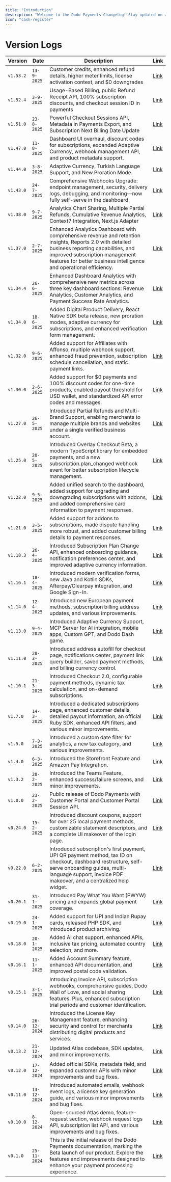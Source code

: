 ```yaml
---
title: "Introduction"
description: "Welcome to the Dodo Payments Changelog! Stay updated on all the latest features and improvements we've rolled out to enhance your payment processing experience. At Dodo Payments, we strive to provide a seamless, transparent, and robust platform for global merchants."
icon: "cash-register"
---
```


# Version Logs

| Version | Date       | Description                                                                                     | Link                     |
|---------|------------|-------------------------------------------------------------------------------------------------|--------------------------|
| `v1.53.2` | `13-9-2025` | Customer credits, enhanced refund details, higher meter limits, license activation context, and $0 downgrades | [Link](/changelog/v1.53.2)|
| `v1.52.4` | `3-9-2025` | Usage-Based Billing, public Refund Receipt API, 100% subscription discounts, and checkout session ID in payments | [Link](/changelog/v1.52.4)|
| `v1.51.0` | `23-8-2025` | Powerful Checkout Sessions API, Metadata in Payments Export, and Subscription Next Billing Date Update | [Link](/changelog/v1.51.0)|
| `v1.47.0` | `11-8-2025` | Dashboard UI overhaul, discount codes for subscriptions, expanded Adaptive Currency, webhook management API, and product metadata support. | [Link](/changelog/v1.47.0)|
| `v1.44.0` | `3-8-2025` | Adaptive Currency, Turkish Language Support, and New Proration Mode | [Link](/changelog/v1.44.0)|
| `v1.43.0` | `24-7-2025` | Comprehensive Webhooks Upgrade: endpoint management, security, delivery logs, debugging, and monitoring—now fully self-serve in the dashboard. | [Link](/changelog/v1.43.0)|
| `v1.38.0` | `9-7-2025` | Analytics Chart Sharing, Multiple Partial Refunds, Cumulative Revenue Analytics, Context7 Integration, Next.js Adapter | [Link](/changelog/v1.38.0)|
| `v1.37.0` | `2-7-2025` | Enhanced Analytics Dashboard with comprehensive revenue and retention insights, Reports 2.0 with detailed business reporting capabilities, and improved subscription management features for better business intelligence and operational efficiency. | [Link](/changelog/v1.37.0)|
| `v1.34.4` | `26-6-2025` | Enhanced Dashboard Analytics with comprehensive new metrics across three key dashboard sections: Revenue Analytics, Customer Analytics, and Payment Success Rate Analytics. | [Link](/changelog/v1.34.4)|
| `v1.34.0` | `18-6-2025` | Added Digital Product Delivery, React Native SDK beta release, new proration modes, adaptive currency for subscriptions, and enhanced verification form management. | [Link](/changelog/v1.34.0)|
| `v1.32.0` | `9-6-2025` | Added support for Affiliates with Affonso, multiple webhook support, enhanced fraud prevention, subscription schedule cancellation, and static payment links. | [Link](/changelog/v1.32.0)|
| `v1.30.0` | `2-6-2025` | Added support for $0 payments and 100% discount codes for one-time products, enabled payout threshold for USD wallet, and standardized API error codes and messages. | [Link](/changelog/v1.30.0)|
| `v1.27.0` | `26-5-2025` | Introduced Partial Refunds and Multi-Brand Support, enabling merchants to manage multiple brands and websites under a single verified business account. | [Link](/changelog/v1.27.0)|
| `v1.25.0` | `20-5-2025` | Introduced Overlay Checkout Beta, a modern TypeScript library for embedded payments, and a new subscription.plan_changed webhook event for better subscription lifecycle management. | [Link](/changelog/v1.25.0)|
| `v1.22.0` | `9-5-2025` | Added unified search to the dashboard, added support for upgrading and downgrading subscriptions with addons, and added comprehensive card information to payment responses. | [Link](/changelog/v1.22.0)|
| `v1.21.0` | `3-5-2025` | Added support for addons to subscriptions, made dispute handling more robust, and added customer billing details to payment responses. | [Link](/changelog/v1.21.0)|
| `v1.18.3` | `26-4-2025` | Introduced Subscription Plan Change API, enhanced onboarding guidance, notification preferences center, and improved adaptive currency information. | [Link](/changelog/v1.18.3)|
| `v1.16.1` | `18-4-2025` | Introduced modern verification forms, new Java and Kotlin SDKs, Afterpay/Clearpay integration, and Google Sign-In. | [Link](/changelog/v1.16.1)|
| `v1.14.0` | `12-4-2025` | Introduced new European payment methods, subscription billing address updates, and various improvements. | [Link](/changelog/v1.14.0)|
| `v1.13.0` | `9-4-2025` | Introduced Adaptive Currency Support, MCP Server for AI integration, mobile apps, Custom GPT, and Dodo Dash game. | [Link](/changelog/v1.13.0)|
| `v1.11.0` | `28-3-2025` | Introduced address autofill for checkout page, notifications center, payment link query builder, saved payment methods, and billing currency control. | [Link](/changelog/v1.11.0)|
| `v1.10.1` | `21-3-2025` | Introduced Checkout 2.0, configurable payment methods, dynamic tax calculation, and on-demand subscriptions. | [Link](/changelog/v1.10.1)|
| `v1.7.0` | `14-3-2025` | Introduced a dedicated subscriptions page, enhanced customer details, detailed payout information, an official Ruby SDK, enhanced API filters, and various minor improvements. | [Link](/changelog/v1.7.0)|
| `v1.5.0` | `7-3-2025`  | Introduced a custom date filter for analytics, a new tax category, and various improvements.     | [Link](/changelog/v1.5.0)|
| `v1.4.0` | `6-3-2025`  | Introduced the Storefront Feature and Amazon Pay Integration.                                    | [Link](/changelog/v1.4.0)|
| `v1.3.2` | `28-2-2025` | Introduced the Teams Feature, enhanced success/failure screens, and minor improvements.         | [Link](/changelog/v1.3.2)|
| `v1.0.0` | `23-2-2025` | Public release of Dodo Payments with Customer Portal and Customer Portal Session API.           | [Link](/changelog/v1.0.0)|
| `v0.24.0`  | `15-2-2025`  | Introduced discount coupons, support for over 25 local payment methods, customizable statement descriptors, and a complete UI makeover of the login page.  | [Link](/changelog/v0.24.0)|
| `v0.22.0`  | `6-2-2025`  | Introduced subscription's first payment, UPI QR payment method, tax ID on checkout, dashboard restructure, self-serve onboarding guides, multi-language support, invoice PDF makeover, and a centralized help widget.  | [Link](/changelog/v0.22.0)|
| `v0.20.1`  | `31-1-2025` | Introduced Pay What You Want (PWYW) pricing and expands global payment coverage.  | [Link](/changelog/v0.20.1)|
| `v0.19.0`  | `24-1-2025` | Added support for UPI and Indian Rupay cards, released PHP SDK, and introduced product archiving.  | [Link](/changelog/v0.19.0)|
| `v0.18.0`  | `20-1-2025` | Added AI chat support, enhanced APIs, inclusive tax pricing, automated country selection, and more.  | [Link](/changelog/v0.18.0)|
| `v0.16.1`  | `11-1-2025` | Added Account Summary feature, enhanced API documentation, and improved postal code validation.  | [Link](/changelog/v0.16.1)|
| `v0.15.1`  | `3-1-2025` | Introducing Invoice API, subscription webhooks, comprehensive guides, Dodo Wall of Love, and social sharing features. Plus, enhanced subscription trial periods and customer identification.  | [Link](/changelog/v0.15.1)|
| `v0.14.0`  | `26-12-2024` | Introduced the License Key Management feature, enhancing security and control for merchants distributing digital products and services.  | [Link](/changelog/v0.14.0)|
| `v0.13.2`  | `21-12-2024` | Updated Atlas codebase, SDK updates, and minor improvements.  | [Link](/changelog/v0.13.2)|
| `v0.12.0`  | `17-12-2024` | Added official SDKs, metadata field, and expanded customer APIs with minor improvements and bug fixes.  | [Link](/changelog/v0.12.0)|
| `v0.11.0`  | `13-12-2024` | Introduced automated emails, webhook event logs, a license key generation guide, and various minor improvements and bug fixes.  | [Link](/changelog/v0.11.0)|
| `v0.10.0`  | `8-12-2024` | Open-sourced Atlas demo, feature-request section, webhook request logs API, subscription list API, and various improvements and bug fixes.  | [Link](/changelog/v0.10.0)|
| `v0.1.0`  | `25-11-2024` | This is the initial release of the Dodo Payments documentation, marking the Beta launch of our product. Explore the features and improvements designed to enhance your payment processing experience.  | [Link](/changelog/v0.1.0)|